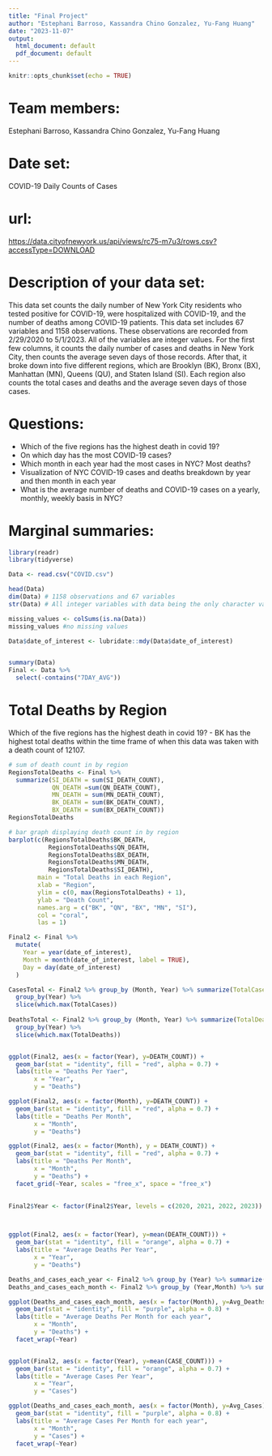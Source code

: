 ```yaml
---
title: "Final Project"
author: "Estephani Barroso, Kassandra Chino Gonzalez, Yu-Fang Huang"
date: "2023-11-07"
output:
  html_document: default
  pdf_document: default
---
```


```r
knitr::opts_chunk$set(echo = TRUE)
```


# Team members: 
Estephani Barroso, Kassandra Chino Gonzalez, Yu-Fang Huang

# Date set: 
COVID-19 Daily Counts of Cases

# url:
<https://data.cityofnewyork.us/api/views/rc75-m7u3/rows.csv?accessType=DOWNLOAD>

# Description of your data set: 
This data set counts the daily number of New York City residents who tested positive for COVID-19, were hospitalized with COVID-19, and the number of deaths among COVID-19 patients. This data set includes 67 variables and 1158 observations. These observations are recorded from 2/29/2020 to 5/1/2023. All of the variables are integer values. For the first few columns, it counts the daily number of cases and deaths in New York City, then counts the average seven days of those records. After that, it broke down into five different regions, which are Brooklyn (BK), Bronx (BX), Manhattan (MN), Queens (QU), and Staten Island (SI). Each region also counts the total cases and deaths and the average seven days of those cases.

# Questions: 
  -   Which of the five regions has the highest death in covid 19?
  -   On which day has the most COVID-19 cases?
  -   Which month in each year had the most cases in NYC? Most deaths?
  -   Visualization of NYC COVID-19 cases and deaths breakdown by year and then month in each year
  -   What is the average number of deaths and COVID-19 cases on a yearly, monthly, weekly basis in NYC?

# Marginal summaries:

```r
library(readr)
library(tidyverse)
```

```r
Data <- read.csv("COVID.csv")

head(Data)
dim(Data) # 1158 observations and 67 variables
str(Data) # All integer variables with data being the only character variable 

missing_values <- colSums(is.na(Data))
missing_values #no missing values 

Data$date_of_interest <- lubridate::mdy(Data$date_of_interest)


summary(Data)
Final <- Data %>%
  select(-contains("7DAY_AVG"))

```

# Total Deaths by Region
Which of the five regions has the highest death in covid 19?
  -   BK has the highest total deaths within the time frame of when this data was taken with a death count of 12107.
```r
# sum of death count in by region
RegionsTotalDeaths <- Final %>% 
  summarize(SI_DEATH = sum(SI_DEATH_COUNT),
            QN_DEATH =sum(QN_DEATH_COUNT),
            MN_DEATH = sum(MN_DEATH_COUNT),
            BK_DEATH = sum(BK_DEATH_COUNT),
            BX_DEATH = sum(BX_DEATH_COUNT))
RegionsTotalDeaths

# bar graph displaying death count in by region
barplot(c(RegionsTotalDeaths$BK_DEATH,
           RegionsTotalDeaths$QN_DEATH,
           RegionsTotalDeaths$BX_DEATH,
           RegionsTotalDeaths$MN_DEATH,
           RegionsTotalDeaths$SI_DEATH), 
        main = "Total Deaths in each Region", 
        xlab = "Region",
        ylim = c(0, max(RegionsTotalDeaths) + 1),
        ylab = "Death Count",
        names.arg = c("BK", "QN", "BX", "MN", "SI"),
        col = "coral",
        las = 1)
```

```r
Final2 <- Final %>%
  mutate(
    Year = year(date_of_interest),
    Month = month(date_of_interest, label = TRUE),
    Day = day(date_of_interest)
  )

CasesTotal <- Final2 %>% group_by (Month, Year) %>% summarize(TotalCases = sum(CASE_COUNT)) %>% 
  group_by(Year) %>% 
  slice(which.max(TotalCases))
                                                         
DeathsTotal <- Final2 %>% group_by (Month, Year) %>% summarize(TotalDeaths = sum(DEATH_COUNT))  %>% 
  group_by(Year) %>% 
  slice(which.max(TotalDeaths))  


ggplot(Final2, aes(x = factor(Year), y=DEATH_COUNT)) +
  geom_bar(stat = "identity", fill = "red", alpha = 0.7) +
  labs(title = "Deaths Per Yaer",
       x = "Year",
       y = "Deaths")

ggplot(Final2, aes(x = factor(Month), y=DEATH_COUNT)) +
  geom_bar(stat = "identity", fill = "red", alpha = 0.7) +
  labs(title = "Deaths Per Month",
       x = "Month",
       y = "Deaths")

ggplot(Final2, aes(x = factor(Month), y = DEATH_COUNT)) +
  geom_bar(stat = "identity", fill = "red", alpha = 0.7) +
  labs(title = "Deaths Per Month",
       x = "Month",
       y = "Deaths") +
  facet_grid(~Year, scales = "free_x", space = "free_x")

  
Final2$Year <- factor(Final2$Year, levels = c(2020, 2021, 2022, 2023))



ggplot(Final2, aes(x = factor(Year), y=mean(DEATH_COUNT))) +
  geom_bar(stat = "identity", fill = "orange", alpha = 0.7) +
  labs(title = "Average Deaths Per Year",
       x = "Year",
       y = "Deaths")                                                          

Deaths_and_cases_each_year <- Final2 %>% group_by (Year) %>% summarize(Avg_Deaths = mean(DEATH_COUNT),Avg_Cases = mean(CASE_COUNT), .groups = 'drop')
Deaths_and_cases_each_month <- Final2 %>% group_by (Year,Month) %>% summarize(Avg_Deaths = mean(DEATH_COUNT),Avg_Cases = mean(CASE_COUNT), .groups = 'drop')

ggplot(Deaths_and_cases_each_month, aes(x = factor(Month), y=Avg_Deaths)) +
  geom_bar(stat = "identity", fill = "purple", alpha = 0.8) +
  labs(title = "Average Deaths Per Month for each year",
       x = "Month",
       y = "Deaths") +
  facet_wrap(~Year) 


ggplot(Final2, aes(x = factor(Year), y=mean(CASE_COUNT))) +
  geom_bar(stat = "identity", fill = "orange", alpha = 0.7) +
  labs(title = "Average Cases Per Year",
       x = "Year",
       y = "Cases")                                                          

ggplot(Deaths_and_cases_each_month, aes(x = factor(Month), y=Avg_Cases)) +
  geom_bar(stat = "identity", fill = "purple", alpha = 0.8) +
  labs(title = "Average Cases Per Month for each year",
       x = "Month",
       y = "Cases") +
  facet_wrap(~Year) 
```
